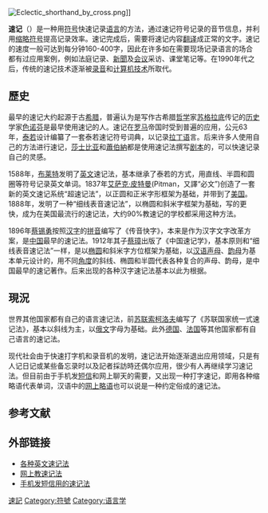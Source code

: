 {{NoteTA
|G1 = IT
}}
{{Unreferenced|time=2018-05-04T04:42:46+00:00}}
[[File:Eclectic_shorthand_by_cross.png|thumb]]]]
{{文字}}

'''速记'''（{{lang-en|'''''Shorthand'''''}}）是一种用[[符号|符号]]快速记录[[语言|语言]]的方法，通过速记符号记录的音节信息，并利用[[撇号|缩略符号]]提高记录效率。速记完成后，需要将速记内容[[翻译|翻译]]成正常的文字。速记的速度一般可达到每分钟160-400字，因此在许多如在需要现场记录语言的场合都有过应用案例，例如法庭记录、[[新闻|新聞]]及[[會議|会议]]采访、课堂笔记等。在1990年代之后，传统的速记技术逐渐被[[录音|录音]]和[[电子计算机|计算机技术]]所取代。

== 歷史 ==
最早的速记大约起源于古[[希腊|希腊]]，普遍认为是写作古希腊[[哲学|哲学]]家[[苏格拉底|苏格拉底]]传记的[[历史|历史]]学家[[色诺芬|色诺芬]]是最早使用速记的人。速记在[[罗马|罗马]]帝国时受到普遍的应用，公元63年，[[马库斯·图利乌斯·泰若|泰若]]设计编纂了一套泰若速记符号词典，以记录[[拉丁语|拉丁语]]言。后来许多人使用自己的方法进行速记，[[莎士比亚|莎士比亚]]和[[蕭伯納|蕭伯納]]都是使用速记法撰写[[剧本|剧本]]的，可以快速记录自己的灵感。

1588年，[[布莱特|布莱特]]发明了[[英文|英文]]速记法，基本继承了泰若的方式，用直线、半圆和圆圈等符号记录英文单词。1837年[[艾萨克·皮特曼|艾萨克·皮特曼]](Pitman，又譯“必文”)创造了一套新的英文速记系统“超速记法”，以正圆和正米字形框架为基础，并带到了[[美国|美国]]。1888年，{{le|约翰·罗伯特·格雷格|John Robert Gregg}}发明了一种“细线表音速记法”，以椭圆和斜米字框架为基础，写的更快，成为在美国最流行的速记法，大约90%教速记的学校都采用这种方法。

1896年[[蔡锡勇|蔡锡勇]]按照[[汉字|汉字]]的[[拼音|拼音]]编写了《传音快字》，本来是作为汉字文字改革方案，是[[中国|中国]]最早的速记法。1912年其子[[蔡璋_(速记工作者)|蔡璋]]出版了《中国速记学》，基本原则和“细线表音速记法”一样，是以[[椭圆|椭圆]]和斜米字方位框架为基础，以[[汉语|汉语]][[声母|声母]]、[[韵母|韵母]]为基本单元设计的，用不同[[角度|角度]]的斜线、椭圆和半圆代表各种复合的声母、韵母，是中国最早的速记著作。后来出现的各种汉字速记法基本以此为根据。

== 現況 ==
世界其他国家都有自己的语言速记法，前[[苏联|苏联]][[索柯洛夫|索柯洛夫]]编写了《苏联国家统一式速记法》，基本以斜线为主，以[[俄文|俄文]]字母为基础。此外[[德国|德国]]、[[法国|法国]]等其他国家都有自己语言的速记法。

现代社会由于快速打字机和录音机的发明，速记法开始逐渐退出应用领域，只是有人记日记或某些备忘录时以及記者採訪時还偶尔应用，很少有人再继续学习速记法。但目前由于手机发[[短信|短信]]和网上聊天的需要，又出现一种打字速记，即用各种缩略语代表单词，汉语中的[[互联网用语|网上略语]]也可以说是一种约定俗成的速记法。

== 参考文献 ==
{{Reflist}}

== 外部链接 ==
* [http://www.alysion.org/handy/althandwriting.htm 各种英文速记法]{{en}}
* [http://www.alysion.org/handy/handywrite.htm 网上教速记法]{{en}}
* [https://web.archive.org/web/20040804071932/http://www.startfromhere.freeserve.co.uk/nudesci/naked_science_short_hand.htm 手机发短信用的速记法]{{en}}

{{European calligraphy}}
{{Authority control}}
[[Category:速記|]]
[[Category:符號|Category:符號]]
[[Category:语言学|Category:语言学]]